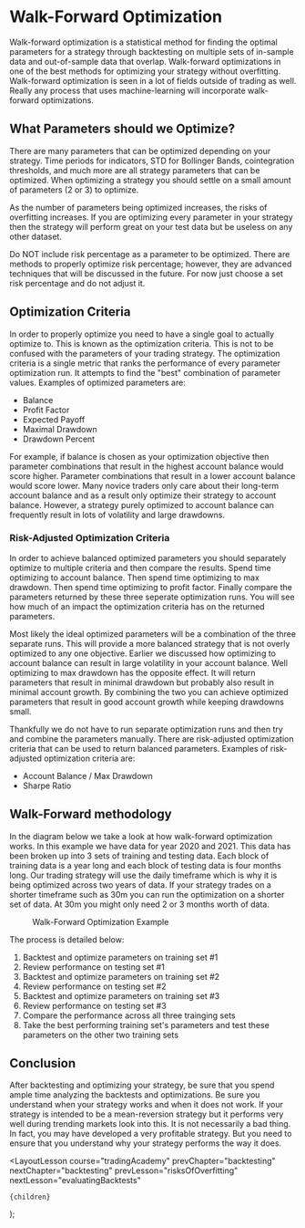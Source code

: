 
# Walk-Forward Optimization

Walk-forward optimization is a statistical method for finding the optimal parameters for a strategy through backtesting on
multiple sets of in-sample data and out-of-sample data that overlap. Walk-forward optimizations in one of the best methods
for optimizing your strategy without overfitting. Walk-forward optimization is seen in a lot of fields outside of trading
as well. Really any process that uses machine-learning will incorporate walk-forward optimizations.

## What Parameters should we Optimize?

There are many parameters that can be optimized depending on your strategy. Time periods for indicators, STD for Bollinger Bands,
cointegration thresholds, and much more are all strategy parameters that can be optimized. When optimizing a strategy you should
settle on a small amount of parameters (2 or 3) to optimize.

As the number of parameters being optimized increases, the risks of overfitting increases. If you are optimizing every parameter
in your strategy then the strategy will perform great on your test data but be useless on any other dataset.

Do NOT include risk percentage as a parameter to be optimized. There are methods to properly optimize risk percentage; however,
they are advanced techniques that will be discussed in the future. For now just choose a set risk percentage and do not adjust it.

## Optimization Criteria

In order to properly optimize you need to have a single goal to actually optimize to. This is known as the optimization criteria.
This is not to be confused with the parameters of your trading strategy. The optimization criteria is a single metric that ranks
the performance of every parameter optimization run. It attempts to find the "best" combination of parameter values. Examples of
optimized parameters are:

- Balance
- Profit Factor
- Expected Payoff
- Maximal Drawdown
- Drawdown Percent

For example, if balance is chosen as your optimization objective then parameter combinations that result in the highest account
balance would score higher. Parameter combinations that result in a lower account balance would score lower. Many novice traders
only care about their long-term account balance and as a result only optimize their strategy to account balance. However, a strategy
purely optimized to account balance can frequently result in lots of volatility and large drawdowns.

### Risk-Adjusted Optimization Criteria

In order to achieve balanced optimized parameters you should separately optimize to multiple criteria and then compare the results.
Spend time optimizing to account
balance. Then spend time optimizing to max drawdown. Then spend time optimizing to profit factor. Finally compare the
parameters returned by these three seperate optimization runs. You will see how much of an impact the optimization criteria
has on the returned parameters.

Most likely the ideal optimized parameters will be a combination of the three separate runs. This will provide a more balanced
strategy that is not overly optimized to any one objective. Earlier we discussed how optimizing to account balance can result
in large volatility in your account balance. Well optimizing to max drawdown has the opposite effect. It will return parameters
that result in minimal drawdown but probably also result in minimal account growth. By combining the two you can achieve
optimized parameters that result in good account growth while keeping drawdowns small.

Thankfully we do not have to run separate optimization runs and then try and combine the parameters manually. There are risk-adjusted
optimization criteria that can be used to return balanced parameters. Examples of risk-adjusted optimization criteria are:

- Account Balance / Max Drawdown
- Sharpe Ratio

## Walk-Forward methodology

In the diagram below we take a look at how walk-forward optimization works. In this example we have data for year 2020 and 2021.
This data has been broken up into 3 sets of training and testing data. Each block of training data is a year long and each
block of testing data is four months long. Our trading strategy will use the daily timeframe which is why it is being optimized
across two years of data. If your strategy trades on a shorter timeframe such as 30m you can run the optimization on a shorter
set of data. At 30m you might only need 2 or 3 months worth of data.

<figure>
  <Image
    src="/images/courses/tradingAcademy/backtesting/CHFEUR.webp"
    height={428}
    width={1784}
    alt=""
  />
  <figcaption>Walk-Forward Optimization Example</figcaption>
</figure>

The process is detailed below:

1. Backtest and optimize parameters on training set #1
2. Review performance on testing set #1
3. Backtest and optimize parameters on training set #2
4. Review performance on testing set #2
5. Backtest and optimize parameters on training set #3
6. Review performance on testing set #3
7. Compare the performance across all three trainging sets
8. Take the best performing training set's parameters and test these parameters on the other two training sets

## Conclusion

After backtesting and optimizing your strategy, be sure that you spend ample time analyzing the backtests and optimizations.
Be sure you understand when your strategy works and when it does not work. If your strategy is intended to be a mean-reversion
strategy but it performs very well during trending markets look into this. It is not necessarily a bad thing. In fact, you may
have developed a very profitable strategy. But you need to ensure that you understand why your strategy performs the way it does.

  <LayoutLesson
    course="tradingAcademy"
    prevChapter="backtesting"
    nextChapter="backtesting"
    prevLesson="risksOfOverfitting"
    nextLesson="evaluatingBacktests"
  >
    {children}
  </LayoutLesson>
);
